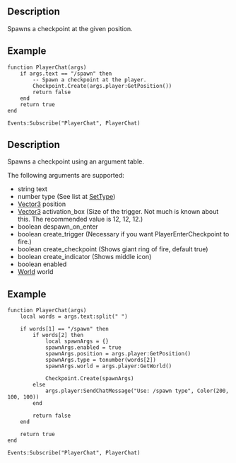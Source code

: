 {{Lua/Function |
  returns = Checkpoint |
  prototype = Checkpoint.Create([[Lua/Shared/Vector3|Vector3]] position) |
}}

== Description ==

Spawns a checkpoint at the given position.

== Example ==

<syntaxhighlight>
function PlayerChat(args)
	if args.text == "/spawn" then
		-- Spawn a checkpoint at the player.
		Checkpoint.Create(args.player:GetPosition())
		return false
	end
	return true
end

Events:Subscribe("PlayerChat", PlayerChat)
</syntaxhighlight>






{{Lua/Function |
  returns = Checkpoint |
  prototype = Checkpoint.Create(table args) |
}}

==Description==

Spawns a checkpoint using an argument table.

The following arguments are supported:

* string text
* number type (See list at [[Lua/Server/Checkpoint/Functions/SetType|SetType]])
* [[Lua/Shared/Vector3|Vector3]] position
* [[Lua/Shared/Vector3|Vector3]] activation_box (Size of the trigger. Not much is known about this. The recommended value is 12, 12, 12.)
* boolean despawn_on_enter
* boolean create_trigger (Necessary if you want PlayerEnterCheckpoint to fire.)
* boolean create_checkpoint (Shows giant ring of fire, default true)
* boolean create_indicator (Shows middle icon)
* boolean enabled
* [[Lua/Server/World|World]] world

==Example==

<syntaxhighlight>
function PlayerChat(args)
	local words = args.text:split(" ")
	
	if words[1] == "/spawn" then
		if words[2] then
			local spawnArgs = {}
			spawnArgs.enabled = true
			spawnArgs.position = args.player:GetPosition()
			spawnArgs.type = tonumber(words[2])
			spawnArgs.world = args.player:GetWorld()

			Checkpoint.Create(spawnArgs)
		else
			args.player:SendChatMessage("Use: /spawn type", Color(200, 100, 100))
		end
		
		return false
	end
	
	return true
end

Events:Subscribe("PlayerChat", PlayerChat)
</syntaxhighlight>